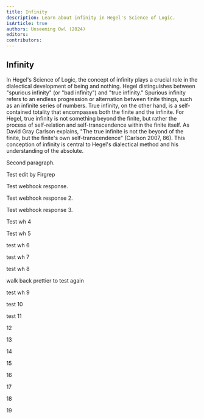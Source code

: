 ```yaml
---
title: Infinity
description: Learn about infinity in Hegel's Science of Logic.
isArticle: true
authors: Unseeming Owl (2024)
editors:
contributors:
---
```


## Infinity

In Hegel's Science of Logic, the concept of infinity plays a crucial role in the
dialectical development of being and nothing. Hegel distinguishes between
"spurious infinity" (or "bad infinity") and "true infinity." Spurious infinity
refers to an endless progression or alternation between finite things, such as
an infinite series of numbers. True infinity, on the other hand, is a
self-contained totality that encompasses both the finite and the infinite. For
Hegel, true infinity is not something beyond the finite, but rather the process
of self-relation and self-transcendence within the finite itself. As David Gray
Carlson explains, "The true infinite is not the beyond of the finite, but the
finite's own self-transcendence" (Carlson 2007, 86). This conception of infinity
is central to Hegel's dialectical method and his understanding of the absolute.

Second paragraph.

Test edit by Firgrep

Test webhook response.

Test webhook response 2.

Test webhook response 3.

Test wh 4

Test wh 5

test wh 6

test wh 7

test wh 8

walk back prettier to test again

test wh 9

test 10

test 11

12

13

14

15

16

17

18

19
